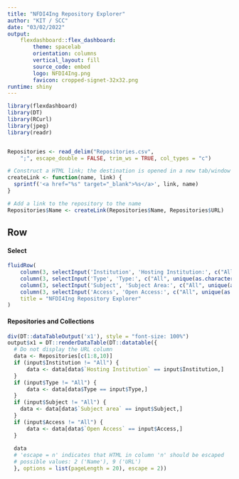 ```yaml
---
title: "NFDI4Ing Repository Explorer"
author: "KIT / SCC"
date: "03/02/2022"
output:   
    flexdashboard::flex_dashboard:
        theme: spacelab
        orientation: columns
        vertical_layout: fill
        source_code: embed
        logo: NFDI4Ing.png
        favicon: cropped-signet-32x32.png
runtime: shiny
---
```

<!-- From StackOverflow question 51600940; this seems to be the easiest solution -->
<script>
$('.navbar-logo').wrap('<a href="https://www.nfdi4ing.de">');
</script>

```r
library(flexdashboard)
library(DT)
library(RCurl)
library(jpeg)
library(readr)


Repositories <- read_delim("Repositories.csv", 
    ";", escape_double = FALSE, trim_ws = TRUE, col_types = "c")

# Construct a HTML link; the destination is opened in a new tab/window
createLink <- function(name, link) {
  sprintf('<a href="%s" target="_blank">%s</a>', link, name)
}

# Add a link to the repository to the name
Repositories$Name <- createLink(Repositories$Name, Repositories$URL)

```

Row {} 
--------------------------------------
#### Select
```r
fluidRow(
    column(3, selectInput('Institution', 'Hosting Institution:', c("All", unique(as.character(Repositories$`Hosting Institution`))))),
    column(3, selectInput('Type', 'Type:', c("All", unique(as.character(Repositories$Type))))),
    column(3, selectInput('Subject', 'Subject Area:', c("All", unique(as.character(Repositories$`Subject area`))))),
    column(3, selectInput('Access', 'Open Access:', c("All", unique(as.character(Repositories$`Open Access`))))),
    title = "NFDI4Ing Repository Explorer"
)

```


#### Repositories and Collections
```r

div(DT::dataTableOutput('x1'), style = "font-size: 100%")
output$x1 = DT::renderDataTable(DT::datatable({
  # Do not display the URL column
  data <- Repositories[c(1:8,10)]
  if (input$Institution != "All") {
      data <- data[data$`Hosting Institution` == input$Institution,]
  }
  if (input$Type != "All") {
      data <- data[data$Type == input$Type,]
  }
  if (input$Subject != "All") {
    data <- data[data$`Subject area` == input$Subject,]
  }
  if (input$Access != "All") {
      data <- data[data$`Open Access` == input$Access,]
  }
  
  data 
  # 'escape = n' indicates that HTML in column 'n' should be escaped
  # possible values: 2 ('Name'), 9 ('URL')
  }, options = list(pageLength = 20), escape = 2))

```



